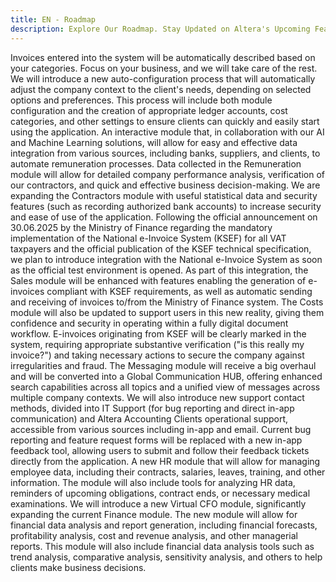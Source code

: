 ```yaml
---
title: EN - Roadmap
description: Explore Our Roadmap. Stay Updated on Altera's Upcoming Features and Enhancements.
---
```




<Steps>
    <Step icon="wand-sparkles" title="Q2 2025 - Automatic Data Categorization in the System">
        Invoices entered into the system will be automatically described based on your categories. Focus on your business, and we will take care of the rest.
    </Step>
    <Step icon="truck-fast" title="Q3 2024 - Advanced Auto-Configuration Process">
        We will introduce a new auto-configuration process that will automatically adjust the company context to the client's needs, depending on selected options and preferences. This process will include both module configuration and the creation of appropriate ledger accounts, cost categories, and other settings to ensure clients can quickly and easily start using the application.
    </Step>
    <Step icon="building-columns" title="Q3 2025 - Remuneration Module">
        An interactive module that, in collaboration with our AI and Machine Learning solutions, will allow for easy and effective data integration from various sources, including banks, suppliers, and clients, to automate remuneration processes. Data collected in the Remuneration module will allow for detailed company performance analysis, verification of our contractors, and quick and effective business decision-making.
    </Step>
    <Step icon="users" title="Q3 2025 - Contractors 2.0">
        We are expanding the Contractors module with useful statistical data and security features (such as recording authorized bank accounts) to increase security and ease of use of the application.
    </Step>
    <Step icon="comments" title="Q4 2025 - KSEF">
        Following the official announcement on 30.06.2025 by the Ministry of Finance regarding the mandatory implementation of the National e-Invoice System (KSEF) for all VAT taxpayers and the official publication of the KSEF technical specification, we plan to introduce integration with the National e-Invoice System as soon as the official test environment is opened.
        As part of this integration, the Sales module will be enhanced with features enabling the generation of e-invoices compliant with KSEF requirements, as well as automatic sending and receiving of invoices to/from the Ministry of Finance system.
        The Costs module will also be updated to support users in this new reality, giving them confidence and security in operating within a fully digital document workflow.
        E-invoices originating from KSEF will be clearly marked in the system, requiring appropriate substantive verification ("is this really my invoice?") and taking necessary actions to secure the company against irregularities and fraud.
    </Step>
    <Step icon="comments" title="Q4 2025 - Global Communication HUB">
        The Messaging module will receive a big overhaul and will be converted into a Global Communication HUB, offering enhanced search capabilities across all topics and a unified view of messages across multiple company contexts.
        We will also introduce new support contact methods, divided into IT Support (for bug reporting and direct in-app communication) and Altera Accounting Clients operational support, accessible from various sources including in-app and email.
        Current bug reporting and feature request forms will be replaced with a new in-app feedback tool, allowing users to submit and follow their feedback tickets directly from the application.
    </Step>
    <Step icon="address-card" title="Q4 2025 - HR Module">
        A new HR module that will allow for managing employee data, including their contracts, salaries, leaves, training, and other information. The module will also include tools for analyzing HR data, reminders of upcoming obligations, contract ends, or necessary medical examinations.
    </Step>
    <Step icon="magnifying-glass-chart" title="Q1 2026 - Virtual CFO and Analytics">
        We will introduce a new Virtual CFO module, significantly expanding the current Finance module. The new module will allow for financial data analysis and report generation, including financial forecasts, profitability analysis, cost and revenue analysis, and other managerial reports. This module will also include financial data analysis tools such as trend analysis, comparative analysis, sensitivity analysis, and others to help clients make business decisions.
    </Step>
</Steps>

